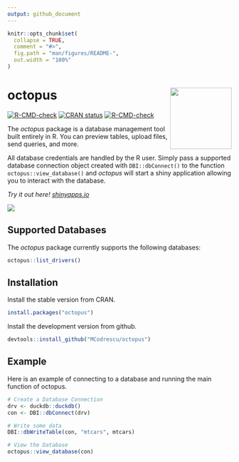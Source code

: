 ```yaml
---
output: github_document
---
```


<!-- README.md is generated from README.Rmd. Please edit that file -->

```r
knitr::opts_chunk$set(
  collapse = TRUE,
  comment = "#>",
  fig.path = "man/figures/README-",
  out.width = "100%"
)
```

# octopus <a href="https://mcodrescu.github.io/octopus/"><img src="https://raw.githubusercontent.com/MCodrescu/octopus/main/images/octopuslogosmall.png" align="right" height="138" /></a>

<!-- badges: start -->

[![R-CMD-check](https://github.com/MCodrescu/octopus/actions/workflows/R-CMD-check.yaml/badge.svg)](https://github.com/MCodrescu/octopus/actions/workflows/R-CMD-check.yaml) [![CRAN status](https://www.r-pkg.org/badges/version/octopus)](https://CRAN.R-project.org/package=octopus)
[![R-CMD-check](https://github.com/MCodrescu/octopus/actions/workflows/R-CMD-check.yaml/badge.svg)](https://github.com/MCodrescu/octopus/actions/workflows/R-CMD-check.yaml)
<!-- badges: end -->

<!-- change -->

The *octopus* package is a database management tool built entirely in R. You can preview tables, upload files, send queries, and more.

All database credentials are handled by the R user. Simply pass a supported database connection object created with `DBI::dbConnect()` to the function `octopus::view_database()` and *octopus* will start a shiny application allowing you to interact with the database.

*Try it out here! [shinyapps.io](https://zszxyy-marcus-codrescu.shinyapps.io/octopusconceptapp/)*

![](https://raw.githubusercontent.com/MCodrescu/octopus/da65cdba6ce2362c7b8c21cd2cf309a3cfcbb17b/images/octopusMainPage3.png)

## Supported Databases

The *octopus* package currently supports the following databases:

```r
octopus::list_drivers()
```


## Installation

Install the stable version from CRAN.

``` r
install.packages("octopus")
```

Install the development version from github.

``` r
devtools::install_github("MCodrescu/octopus")
```

## Example

Here is an example of connecting to a database and running the main function of octopus.

```r
# Create a Database Connection
drv <- duckdb::duckdb()
con <- DBI::dbConnect(drv)

# Write some data
DBI::dbWriteTable(con, "mtcars", mtcars)

# View the Database
octopus::view_database(con)

```
